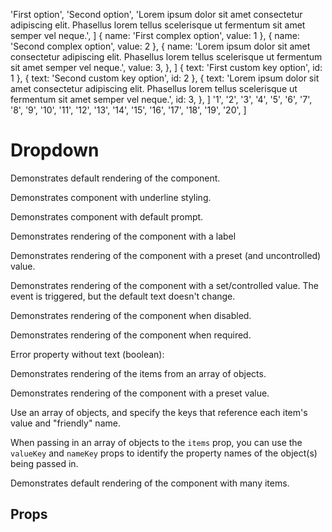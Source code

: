 


  'First option',
  'Second option',
  'Lorem ipsum dolor sit amet consectetur adipiscing elit. Phasellus lorem tellus scelerisque ut fermentum sit amet semper vel neque.',
]
  { name: 'First complex option', value: 1 },
  { name: 'Second complex option', value: 2 },
  {
    name:
      'Lorem ipsum dolor sit amet consectetur adipiscing elit. Phasellus lorem tellus scelerisque ut fermentum sit amet semper vel neque.',
    value: 3,
  },
]
  { text: 'First custom key option', id: 1 },
  { text: 'Second custom key option', id: 2 },
  {
    text:
      'Lorem ipsum dolor sit amet consectetur adipiscing elit. Phasellus lorem tellus scelerisque ut fermentum sit amet semper vel neque.',
    id: 3,
  },
]
  '1',
  '2',
  '3',
  '4',
  '5',
  '6',
  '7',
  '8',
  '9',
  '10',
  '11',
  '12',
  '13',
  '14',
  '15',
  '16',
  '17',
  '18',
  '19',
  '20',
]


<Meta of={DropDownStories} />

# Dropdown

Demonstrates default rendering of the component.

<Preview>
  <Story of={DropDownStories.Default} />
</Preview>

Demonstrates component with underline styling.

<Preview>
  <Story of={DropDownStories.Underlined} />
</Preview>

Demonstrates component with default prompt.

<Preview>
  <Story of={DropDownStories.Prompt} />
</Preview>

Demonstrates rendering of the component with a label

<Preview>
  <Story of={DropDownStories.Labeled} />
</Preview>

Demonstrates rendering of the component with a preset (and uncontrolled) value.

<Preview>
  <Story of={DropDownStories.PresetValue} />
</Preview>

Demonstrates rendering of the component with a set/controlled value.  The event is triggered, but the default text doesn't change.

<Preview>
  <Story of={DropDownStories.UnchangingValue} />
</Preview>

Demonstrates rendering of the component when disabled.

<Preview>
  <Story of={DropDownStories.Disabled} />
</Preview>

Demonstrates rendering of the component when required.

<Preview>
  <Story of={DropDownStories.Required} />
</Preview>

Error property without text (boolean):

<Preview>
  <Story of={DropDownStories.Error} />
</Preview>

Demonstrates rendering of the items from an array of objects.

<Preview>
  <Story of={DropDownStories.ComplexItemsObjectArray} />
</Preview>

Demonstrates rendering of the component with a preset value.

<Preview>
  <Story of={DropDownStories.ComplexItemsAndPresetValue} />
</Preview>

Use an array of objects, and specify the keys that reference each item's value and "friendly" name.

When passing in an array of objects to the `items` prop, you can use the `valueKey` and `nameKey` props to identify the property names of the object(s) being passed in.

<Preview>
  <Story of={DropDownStories.CustomKeys} />
</Preview>

Demonstrates default rendering of the component with many items.

<Preview>
  <Story of={DropDownStories.ManyItems} />
</Preview>

## Props

<ArgsTable of={DropDown} />
